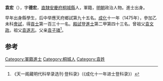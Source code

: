 '''袁宏'''（{{bd|1441年||？}}），字'''德宏'''，[[直隸|直隸]][[安慶府|安慶府]][[桐城縣|桐城縣]]人，軍籍，[[明朝|明朝]]政治人物。進士出身。

早年出身縣學生，后中举應天府鄉試第九十五名。[[成化|成化]]十一年（1475年），參加乙未科[[會試|會試]]，得[[貢士|貢士]]第一百三十一名。[[殿試|殿試]]登[[進士|進士]]第二甲第四十三名。曾祖父[[袁文政|袁文政]]。祖父[[袁遂志|袁遂志]]。父亲[[袁子璘|袁子璘]]<ref>《天一阁藏明代科举录选刊·登科录》（《成化十一年进士登科录》）</ref>。

==参考==
{{reflist}}
{{明朝人物小作品}}
{{成化十一年乙未科殿試金榜}}
[[Category:軍籍進士|Category:軍籍進士]]
[[Category:桐城人|Category:桐城人]]
[[Category:袁姓|Category:袁姓]]